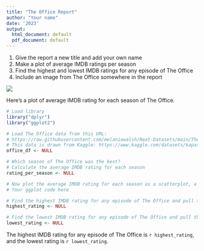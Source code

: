 ---
title: "The Office Report"
author: "Your name"
date: '2023'
output:
  html_document: default
  pdf_document: default
---

1. Give the report a new title and add your own name
2. Make a plot of average IMDB ratings per season
3. Find the highest and lowest IMDB ratings for any episode of The Office
4. Include an image from The Office somewhere in the report

![](https://static.onecms.io/wp-content/uploads/sites/6/2018/05/gettyimages-141187266-2000.jpg)

Here's a plot of average IMDB rating for each season of The Office.
```{r echo=FALSE, warning=FALSE, message=FALSE}
# Load library
library("dplyr")
library("ggplot2")

# Load The Office data from this URL:
# https://raw.githubusercontent.com/melaniewalsh/Neat-Datasets/main/TheOfficeIMDBPerEpisode.csv
# This data is drawn from Kaggle: https://www.kaggle.com/datasets/kapastor/the-office-imdb-ratings-per-episode
office_df <- NULL

# Which season of The Office was the best?
# Calculate the average IMDB rating for each season
rating_per_season <- NULL

# Now plot the average IMDB rating for each season as a scatterplot, a line plot, or both
# Your ggplot code here
```

```{r, echo=FALSE}
# Find the highest IMDB rating for any episode of The Office and pull the value
highest_rating <- NULL

# Find the lowest IMDB rating for any episode of The Office and pull the value
lowest_rating <- NULL
```

The highest IMDB rating for any episode of The Office is `r highest_rating`, and the lowest rating is `r lowest_rating`.
